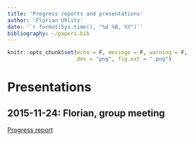 ```yaml
---
title: 'Progress reports and presentations'
author: 'Florian Uhlitz'
date: '`r format(Sys.time(), "%d %B, %Y")`'
bibliography: ~/papers.bib
---
```


```r

knitr::opts_chunk$set(echo = F, message = F, warning = F,
                      dev = "png", fig.ext = ".png")

```

# Presentations

## 2015-11-24: Florian, group meeting

[Progress report](data/rep/foobar.pdf)
